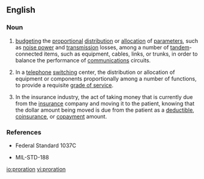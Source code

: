 ==English==

===Noun===
{{en-noun}}

# {{context|telecommunication}} [[budgeting]] the [[proportional]] [[distribution]] or [[allocation]] of [[parameters]], such as [[noise power]] and [[transmission]] losses, among a number of [[tandem]]-connected items, such as equipment, cables, links, or trunks, in order to balance the performance of [[communications]] circuits. 
# {{context|telecommunication}} In a [[telephone]] [[switching]] center, the distribution or allocation of equipment or components proportionally among a number of functions, to provide a requisite [[grade of service]]. 
# {{context|accounting}} In the insurance industry, the act of taking money that is currently due from the [[insurance]] company and moving it to the patient, knowing that the dollar amount being moved is due from the patient as a [[deductible]], [[coinsurance]], or [[copayment]] amount.

===References===
* {{context|telecommunication}} Federal Standard 1037C
* {{context|telecommunication}} MIL-STD-188

[[io:proration]]
[[vi:proration]]